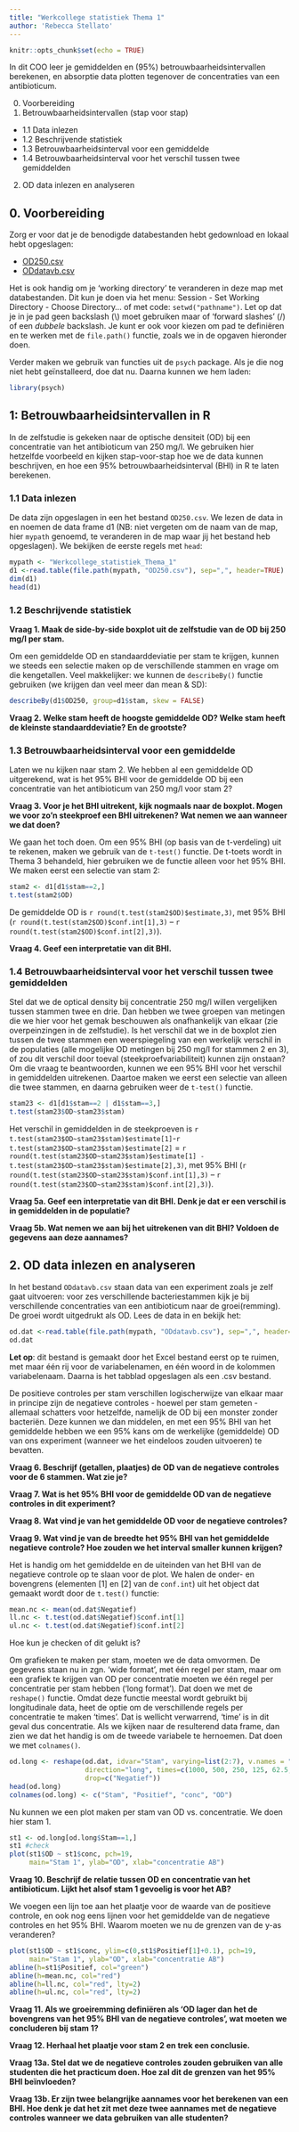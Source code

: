 ```yaml
---
title: "Werkcollege statistiek Thema 1"
author: 'Rebecca Stellato'
---
```


```r
knitr::opts_chunk$set(echo = TRUE)

```

In dit COO leer je gemiddelden en (95%) betrouwbaarheidsintervallen berekenen, en absorptie data plotten tegenover de concentraties van een antibioticum.  

0. Voorbereiding
1. Betrouwbaarheidsintervallen (stap voor stap)
+ 1.1 Data inlezen
+ 1.2 Beschrijvende statistiek
+ 1.3 Betrouwbaarheidsinterval voor een gemiddelde
+ 1.4 Betrouwbaarheidsinterval voor het verschil tussen twee gemiddelden
2. OD data inlezen en analyseren

## 0. Voorbereiding
Zorg er voor dat je de benodigde databestanden hebt gedownload en lokaal hebt opgeslagen:  

* [OD250.csv](Werkcollege_statistiek_Thema_1/OD250.csv)
* [ODdatavb.csv](Werkcollege_statistiek_Thema_1/ODdatavb.csv)


Het is ook handig om je 'working directory' te veranderen in deze map met databestanden. Dit kun je doen via het menu: Session - Set Working Directory - Choose Directory... of met code: `setwd("pathname")`. Let op dat je in je pad geen backslash (\\) moet gebruiken maar of 'forward slashes' (/) of een _dubbele_ backslash. Je kunt er ook voor kiezen om pad te definiëren en te werken met de `file.path()` functie, zoals we in de opgaven hieronder doen.  

Verder maken we gebruik van functies uit de `psych` package. Als je die nog niet hebt geïnstalleerd, doe dat nu. Daarna kunnen we hem laden:

```r
library(psych)
```


## 1: Betrouwbaarheidsintervallen in R
In de zelfstudie is gekeken naar de optische densiteit (OD) bij een concentratie van het antibioticum van 250 mg/l. We gebruiken hier hetzelfde voorbeeld en kijken stap-voor-stap hoe we de data kunnen beschrijven, en hoe een 95% betrouwbaarheidsinterval (BHI) in R te laten berekenen.  

### 1.1 Data inlezen
De data zijn opgeslagen in een het bestand `OD250.csv`. We lezen de data in en noemen de data frame d1 (NB: niet vergeten om de naam van de map, hier `mypath` genoemd, te veranderen in de map waar jij het bestand heb opgeslagen). We bekijken de eerste regels met `head`:


```r
mypath <- "Werkcollege_statistiek_Thema_1"
d1 <-read.table(file.path(mypath, "OD250.csv"), sep=",", header=TRUE) 
dim(d1)
head(d1)
```


### 1.2 Beschrijvende statistiek

**Vraag 1. Maak de side-by-side boxplot uit de zelfstudie van de OD bij 250 mg/l per stam.**  


Om een gemiddelde OD en standaarddeviatie per stam te krijgen, kunnen we steeds een selectie maken op de verschillende stammen en vrage om die kengetallen. Veel makkelijker: we kunnen de `describeBy()` functie gebruiken (we krijgen dan veel meer dan mean & SD):  
```r
describeBy(d1$OD250, group=d1$stam, skew = FALSE)
```

**Vraag 2. Welke stam heeft de hoogste gemiddelde OD? Welke stam heeft de kleinste standaarddeviatie? En de grootste?**  

### 1.3 Betrouwbaarheidsinterval voor een gemiddelde
Laten we nu kijken naar stam 2. We hebben al een gemiddelde OD uitgerekend, wat is het 95% BHI voor de gemiddelde OD bij een concentratie van het antibioticum van 250 mg/l voor stam 2?

**Vraag 3. Voor je het BHI uitrekent, kijk nogmaals naar de boxplot. Mogen we voor zo'n steekproef een BHI uitrekenen? Wat nemen we aan wanneer we dat doen?**  

We gaan het toch doen. Om een 95% BHI (op basis van de t-verdeling) uit te rekenen, maken we gebruik van de `t-test()` functie. De t-toets wordt in Thema 3 behandeld, hier gebruiken we de functie alleen voor het 95% BHI. We maken eerst een selectie van stam 2:

```r
stam2 <- d1[d1$stam==2,]
t.test(stam2$OD)
```

De gemiddelde OD is `r round(t.test(stam2$OD)$estimate,3)`, met 95% BHI (`r round(t.test(stam2$OD)$conf.int[1],3)` -- `r round(t.test(stam2$OD)$conf.int[2],3)`).  

**Vraag 4. Geef een interpretatie van dit BHI.**  


### 1.4 Betrouwbaarheidsinterval voor het verschil tussen twee gemiddelden
Stel dat we de optical density bij concentratie 250 mg/l willen vergelijken tussen stammen twee en drie. Dan hebben we twee groepen van metingen die we hier voor het gemak beschouwen als onafhankelijk van elkaar (zie overpeinzingen in de zelfstudie). Is het verschil dat we in de boxplot zien tussen de twee stammen een weerspiegeling van een werkelijk verschil in de populaties (alle mogelijke OD metingen bij 250 mg/l for stammen 2 en 3), of zou dit verschil door toeval (steekproefvariabiliteit) kunnen zijn onstaan? Om die vraag te beantwoorden, kunnen we een 95% BHI voor het verschil in gemiddelden uitrekenen. Daartoe maken we eerst een selectie van alleen die twee stammen, en daarna gebruiken weer de `t-test()` functie.

```r
stam23 <- d1[d1$stam==2 | d1$stam==3,]
t.test(stam23$OD~stam23$stam)
```
Het verschil in gemiddelden in de steekproeven is `r t.test(stam23$OD~stam23$stam)$estimate[1]`-`r t.test(stam23$OD~stam23$stam)$estimate[2]` = `r round(t.test(stam23$OD~stam23$stam)$estimate[1] - t.test(stam23$OD~stam23$stam)$estimate[2],3)`, met 95% BHI (`r round(t.test(stam23$OD~stam23$stam)$conf.int[1],3)` -- `r round(t.test(stam23$OD~stam23$stam)$conf.int[2],3)`).  

**Vraag 5a. Geef een interpretatie van dit BHI. Denk je dat er een verschil is in gemiddelden in de populatie?**  

**Vraag 5b. Wat nemen we aan bij het uitrekenen van dit BHI? Voldoen de gegevens aan deze aannames?**  

## 2. OD data inlezen en analyseren
In het bestand `ODdatavb.csv` staan data van een experiment zoals je zelf gaat uitvoeren: voor zes verschillende bacteriestammen kijk je bij verschillende concentraties van een antibioticum naar de groei(remming). De groei wordt uitgedrukt als OD. Lees de data in en bekijk het:

```r
od.dat <-read.table(file.path(mypath, "ODdatavb.csv"), sep=",", header=TRUE) 
od.dat
```

**Let op**: dit bestand is gemaakt door het Excel bestand eerst op te ruimen, met maar één rij voor de variabelenamen, en één woord in de kolommen variabelenaam. Daarna is het tabblad opgeslagen als een .csv bestand.  

De positieve controles per stam verschillen logischerwijze van elkaar maar in principe zijn de negatieve controles - hoewel per stam gemeten - allemaal schatters voor hetzelfde, namelijk de OD bij een monster zonder bacteriën. Deze kunnen we dan middelen, en met een 95% BHI van het gemiddelde hebben we een 95% kans om de werkelijke (gemiddelde) OD van ons experiment (wanneer we het eindeloos zouden uitvoeren) te bevatten.  

**Vraag 6. Beschrijf (getallen, plaatjes) de OD van de negatieve controles voor de 6 stammen. Wat zie je?**  

**Vraag 7. Wat is het 95% BHI voor de gemiddelde OD van de negatieve controles in dit experiment?**  

**Vraag 8. Wat vind je van het gemiddelde OD voor de negatieve controles?**  

**Vraag 9. Wat vind je van de breedte het 95% BHI van het gemiddelde negatieve controle? Hoe zouden we het interval smaller kunnen krijgen?**  

Het is handig om het gemiddelde en de uiteinden van het BHI van de negatieve controle op te slaan voor de plot. We halen de onder- en bovengrens (elementen [1] en [2] van de `conf.int`) uit het object dat gemaakt wordt door de `t.test()` functie:

```r
mean.nc <- mean(od.dat$Negatief)
ll.nc <- t.test(od.dat$Negatief)$conf.int[1]
ul.nc <- t.test(od.dat$Negatief)$conf.int[2]
```

Hoe kun je checken of dit gelukt is?  

Om grafieken te maken per stam, moeten we de data omvormen. De gegevens staan nu in zgn. 'wide format', met één regel per stam, maar om een grafiek te krijgen van OD per concentratie moeten we één regel per concentratie per stam hebben ('long format'). Dat doen we met de `reshape()` functie. Omdat deze functie meestal wordt gebruikt bij longitudinale data, heet de optie om de verschillende regels per concentratie te maken 'times'. Dat is wellicht verwarrend, 'time' is in dit geval dus concentratie. Als we kijken naar de resulterend data frame, dan zien we dat het handig is om de tweede variabele te hernoemen. Dat doen we met `colnames()`.

```r
od.long <- reshape(od.dat, idvar="Stam", varying=list(2:7), v.names = "OD",
                   direction="long", times=c(1000, 500, 250, 125, 62.5, 31.25),
                   drop=c("Negatief"))
head(od.long)
colnames(od.long) <- c("Stam", "Positief", "conc", "OD")
```

Nu kunnen we een plot maken per stam van OD vs. concentratie. We doen hier stam 1.

```r
st1 <- od.long[od.long$Stam==1,]
st1 #check
plot(st1$OD ~ st1$conc, pch=19,
     main="Stam 1", ylab="OD", xlab="concentratie AB")
```

**Vraag 10. Beschrijf de relatie tussen OD en concentratie van het antibioticum. Lijkt het alsof stam 1 gevoelig is voor het AB?**  

We voegen een lijn toe aan het plaatje voor de waarde van de positieve controle, en ook nog eens lijnen voor het gemiddelde van de negatieve controles en het 95% BHI. Waarom moeten we nu de grenzen van de y-as veranderen?

```r
plot(st1$OD ~ st1$conc, ylim=c(0,st1$Positief[1]+0.1), pch=19,
     main="Stam 1", ylab="OD", xlab="concentratie AB")
abline(h=st1$Positief, col="green")
abline(h=mean.nc, col="red")
abline(h=ll.nc, col="red", lty=2)
abline(h=ul.nc, col="red", lty=2)
```
 
 
**Vraag 11. Als we groeiremming definiëren als 'OD lager dan het de bovengrens van het 95% BHI van de negatieve controles', wat moeten we concluderen bij stam 1?**  

**Vraag 12. Herhaal het plaatje voor stam 2 en trek een conclusie.**  

**Vraag 13a. Stel dat we de negatieve controles zouden gebruiken van alle studenten die het practicum doen. Hoe zal dit de grenzen van het 95% BHI beïnvloeden?**  

**Vraag 13b. Er zijn twee belangrijke aannames voor het berekenen van een BHI. Hoe denk je dat het zit met deze twee aannames met de negatieve controles wanneer we data gebruiken van alle studenten?**  

 